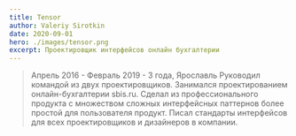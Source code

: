 ```yaml
---
title: Tensor
author: Valeriy Sirotkin
date: 2020-09-01
hero: ./images/tensor.png
excerpt: Проектировщик интерфейсов онлайн бухгалтерии
---
```

> Апрель 2016 - Февраль 2019 - 3 года, Ярославль
Руководил командой из двух проектировщиков. Занимался проектированием онлайн-бухгалтерии sbis.ru. Сделал из профессионального продукта с множеством сложных интерфейсных паттернов более простой для пользователя продукт. Писал стандарты интерфейсов для всех проектировщиков и дизайнеров в компании.
